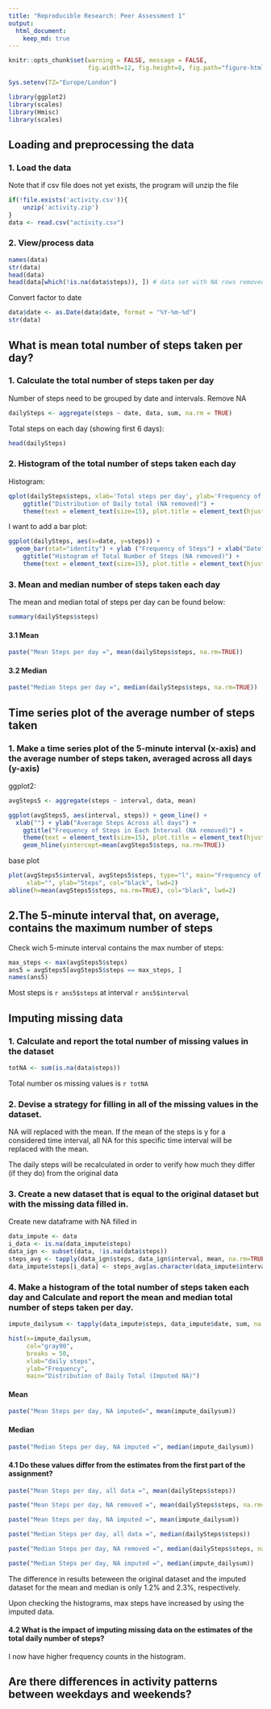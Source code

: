 ```yaml
---
title: "Reproducible Research: Peer Assessment 1"
output: 
  html_document:
    keep_md: true
---
```


```r
knitr::opts_chunk$set(warning = FALSE, message = FALSE, 
                      fig.width=12, fig.height=8, fig.path="figure-html/")
```

```r
Sys.setenv(TZ="Europe/London")
```

```r
library(ggplot2)
library(scales)
library(Hmisc)
library(scales)
```

## Loading and preprocessing the data
### 1. Load the data
Note that if csv file does not yet exists, the program will unzip the file
```r
if(!file.exists('activity.csv')){
    unzip('activity.zip')
}
data <- read.csv("activity.csv")
```

### 2. View/process data
``` r
names(data)
str(data)
head(data)
head(data[which(!is.na(data$steps)), ]) # data set with NA rows removed
```

Convert factor to date
```r
data$date <- as.Date(data$date, format = "%Y-%m-%d")
str(data)
```

## What is mean total number of steps taken per day?
### 1. Calculate the total number of steps taken per day

Number of steps need to be grouped by date and intervals. Remove NA

```r
dailySteps <- aggregate(steps ~ date, data, sum, na.rm = TRUE)
```

Total steps on each day (showing first 6 days):
```r
head(dailySteps)
```
### 2. Histogram of the total number of steps taken each day
Histogram:
```r
qplot(dailySteps$steps, xlab='Total steps per day', ylab='Frequency of Steps') +
    ggtitle("Distribution of Daily total (NA removed)") + 
    theme(text = element_text(size=15), plot.title = element_text(hjust=0.5))
```

I want to add a bar plot:
```r
ggplot(dailySteps, aes(x=date, y=steps)) +
  geom_bar(stat="identity") + ylab ("Frequency of Steps") + xlab("Date") +
    ggtitle("Histogram of Total Number of Steps (NA removed)") + 
    theme(text = element_text(size=15), plot.title = element_text(hjust=0.5))
```

### 3. Mean and median number of steps taken each day

The mean and median total of steps per day can be found below:
```r
summary(dailySteps$steps)
```

#### 3.1 Mean
```r
paste("Mean Steps per day =", mean(dailySteps$steps, na.rm=TRUE))
```

#### 3.2 Median
```r
paste("Median Steps per day =", median(dailySteps$steps, na.rm=TRUE))
```

## Time series plot of the average number of steps taken
### 1. Make a time series plot of the 5-minute interval (x-axis) and the average number of steps taken, averaged across all days (y-axis)

ggplot2:
```r
avgSteps5 <- aggregate(steps ~ interval, data, mean)

ggplot(avgSteps5, aes(interval, steps)) + geom_line() +
  xlab("") + ylab("Average Steps Across all days") + 
    ggtitle("Frequency of Steps in Each Interval (NA removed)") + 
    theme(text = element_text(size=15), plot.title = element_text(hjust=0.5)) +
    geom_hline(yintercept=mean(avgSteps5$steps, na.rm=TRUE))
```

base plot
```r
plot(avgSteps5$interval, avgSteps5$steps, type="l", main="Frequency of Steps in Each Interval (NA removed)",
     xlab="", ylab="Steps", col="black", lwd=2)
abline(h=mean(avgSteps5$steps, na.rm=TRUE), col="black", lwd=2)
```

## 2.The 5-minute interval that, on average, contains the maximum number of steps
Check wich 5-minute interval contains the max number of steps:

```r
max_steps <- max(avgSteps5$steps)
ans5 = avgSteps5[avgSteps5$steps == max_steps, ]
names(ans5)
```

Most steps is `r ans5$steps` at interval `r ans5$interval`

<!-- Compute the average step per day -->
<!-- generate the time series plot -->

<!-- # ```{r, echo = TRUE} -->
<!-- avgSteps <- aggregate(steps ~ date, data, mean) -->

<!-- ggplot(avgSteps, aes(date, steps)) + geom_line() + -->
  <!-- xlab("Date") + ylab("Average Steps per day") + -->
    <!-- ggtitle("Frequency of Steps in Each Day (NA removed)") +  -->
    <!-- theme(text = element_text(size=15), plot.title = element_text(hjust=0.5)) -->
<!-- ``` -->

## Imputing missing data
### 1. Calculate and report the total number of missing values in the dataset 
```r
totNA <- sum(is.na(data$steps))
```
Total number os missing values is `r totNA`

### 2. Devise a strategy for filling in all of the missing values in the dataset. 

NA will replaced with the mean. If the mean of the steps is y for a considered time interval, all NA for this specific time interval will be replaced with the mean.

The daily steps will be recalculated in order to verify how much they differ (if they do) from the original data

### 3. Create a new dataset that is equal to the original dataset but with the missing data filled in.
Create new dataframe with NA filled in

```r
data_impute <- data
i_data <- is.na(data_impute$steps)
data_ign <- subset(data, !is.na(data$steps))
steps_avg <- tapply(data_ign$steps, data_ign$interval, mean, na.rm=TRUE, simplify=TRUE)
data_impute$steps[i_data] <- steps_avg[as.character(data_impute$interval[i_data])]
```

### 4. Make a histogram of the total number of steps taken each day and Calculate and report the mean and median total number of steps taken per day. 

```r
impute_dailysum <- tapply(data_impute$steps, data_impute$date, sum, na.rm=TRUE, simplify=T)

hist(x=impute_dailysum,
     col="gray90",
     breaks = 50,
     xlab="daily steps",
     ylab="Frequency",
     main="Distribution of Daily Total (Imputed NA)")
```

#### Mean
```r
paste("Mean Steps per day, NA imputed=", mean(impute_dailysum))
```

#### Median
```r
paste("Median Steps per day, NA imputed =", median(impute_dailysum))
```

#### 4.1 Do these values differ from the estimates from the first part of the assignment? 
```r
paste("Mean Steps per day, all data =", mean(dailySteps$steps))
```

```r
paste("Mean Steps per day, NA removed =", mean(dailySteps$steps, na.rm=TRUE))
```

```r
paste("Mean Steps per day, NA imputed =", mean(impute_dailysum))
```

```r
paste("Median Steps per day, all data =", median(dailySteps$steps))
```

```r
paste("Median Steps per day, NA removed =", median(dailySteps$steps, na.rm=TRUE))
```

```r
paste("Median Steps per day, NA imputed =", median(impute_dailysum))
```

The difference in results beteween the original dataset and the imputed dataset for the mean and median is only 1.2% and 2.3%, respectively.

Upon checking the histograms, max steps have increased by using the imputed data.

#### 4.2 What is the impact of imputing missing data on the estimates of the total daily number of steps?

I now have higher frequency counts in the histogram.

## Are there differences in activity patterns between weekdays and weekends?
